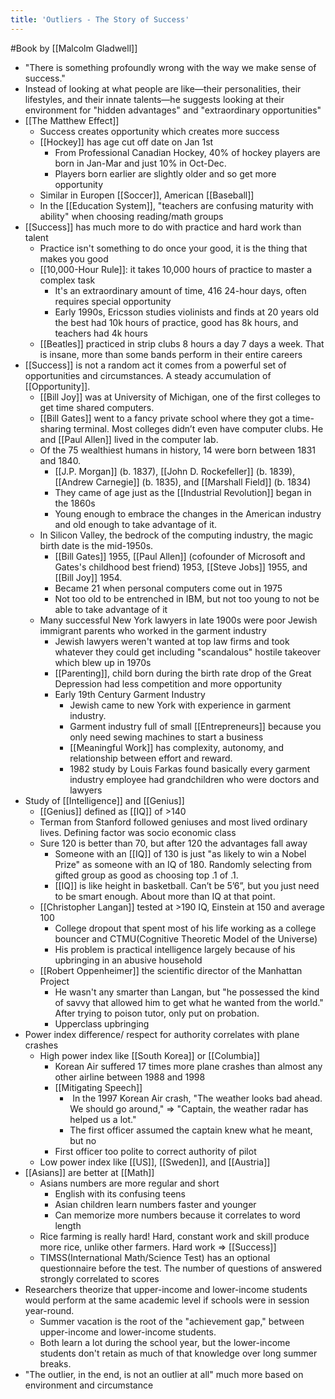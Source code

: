```yaml
---
title: 'Outliers - The Story of Success'
---
```


#Book by [[Malcolm Gladwell]]
- "There is something profoundly wrong with the way we make sense of success." 
- Instead of looking at what people are like—their personalities, their lifestyles, and their innate talents—he suggests looking at their environment for "hidden advantages" and "extraordinary opportunities"
- [[The Matthew Effect]]
    - Success creates opportunity which creates more success
    - [[Hockey]] has age cut off date on Jan 1st
        - From Professional Canadian Hockey, 40% of hockey players are born in Jan-Mar and just 10% in Oct-Dec. 
        - Players born earlier are slightly older and so get more opportunity
    - Similar in Europen [[Soccer]], American [[Baseball]] 
    - In the [[Education System]], "teachers are confusing maturity with ability" when choosing reading/math groups
- [[Success]] has much more to do with practice and hard work than talent
    - Practice isn't something to do once your good, it is the thing that makes you good
    - [[10,000-Hour Rule]]: it takes 10,000 hours of practice to master a complex task
        - It's an extraordinary amount of time, 416 24-hour days, often requires special opportunity
        - Early 1990s, Ericsson studies violinists and finds at 20 years old the best had 10k hours of practice, good has 8k hours, and teachers had 4k hours
    - [[Beatles]] practiced in strip clubs 8 hours a day 7 days a week. That is insane, more than some bands perform in their entire careers
- [[Success]] is not a random act it comes from a powerful set of opportunities and circumstances. A steady accumulation of [[Opportunity]].
    - [[Bill Joy]] was at University of Michigan, one of the first colleges to get time shared computers. 
    - [[Bill Gates]] went to a fancy private school where they got a time-sharing terminal. Most colleges didn’t even have computer clubs. He and [[Paul Allen]] lived in the computer lab.
    - Of the 75 wealthiest humans in history, 14 were born between 1831 and 1840. 
        - [[J.P. Morgan]] (b. 1837), [[John D. Rockefeller]] (b. 1839), [[Andrew Carnegie]] (b. 1835), and [[Marshall Field]] (b. 1834) 
        - They came of age just as the [[Industrial Revolution]] began in the 1860s
        - Young enough to embrace the changes in the American industry and old enough to take advantage of it.
    - In Silicon Valley, the bedrock of the computing industry, the magic birth date is the mid-1950s.
        - [[Bill Gates]] 1955, [[Paul Allen]] (cofounder of Microsoft and Gates's childhood best friend) 1953, [[Steve Jobs]] 1955, and [[Bill Joy]] 1954.
        - Became 21 when personal computers come out in 1975
        - Not too old to be entrenched in IBM, but not too young to not be able to take advantage of it
    - Many successful New York lawyers in late 1900s were poor Jewish immigrant parents who worked in the garment industry
        - Jewish lawyers weren't wanted at top law firms and took whatever they could get including "scandalous" hostile takeover which blew up in 1970s
        - [[Parenting]], child born during the birth rate drop of the Great Depression had less competition and more opportunity
        - Early 19th Century Garment Industry
            - Jewish came to new York with experience in garment industry.
            - Garment industry full of small [[Entrepreneurs]] because you only need sewing machines to start a business
            - [[Meaningful Work]] has complexity, autonomy, and relationship between effort and reward. 
            - 1982 study by Louis Farkas found basically every garment industry employee had grandchildren who were doctors and lawyers
- Study of [[Intelligence]] and [[Genius]]
    - [[Genius]] defined as [[IQ]] of >140
    - Terman from Stanford followed geniuses and most lived ordinary lives. Defining factor was socio economic class
    - Sure 120 is better than 70, but after 120 the advantages fall away
        - Someone with an [[IQ]] of 130 is just "as likely to win a Nobel Prize" as someone with an IQ of 180. Randomly selecting from gifted group as good as choosing top .1 of .1. 
        - [[IQ]] is like height in basketball. Can’t be 5’6”, but you just need to be smart enough. About more than IQ at that point. 
    - [[Christopher Langan]] tested at >190 IQ, Einstein at 150 and average 100
        - College dropout that spent most of his life working as a college bouncer and CTMU(Cognitive Theoretic Model of the Universe)
        - His problem is practical intelligence largely because of his upbringing in an abusive household
    - [[Robert Oppenheimer]] the scientific director of the Manhattan Project
        - He wasn't any smarter than Langan, but "he possessed the kind of savvy that allowed him to get what he wanted from the world." After trying to poison tutor, only put on probation.
        - Upperclass upbringing
- Power index difference/ respect for authority correlates with plane crashes
    - High power index like [[South Korea]] or [[Columbia]]
        - Korean Air suffered 17 times more plane crashes than almost any other airline between 1988 and 1998
        - [[Mitigating Speech]]
            -  In the 1997 Korean Air crash, "The weather looks bad ahead. We should go around," =>  "Captain, the weather radar has helped us a lot."
            - The first officer assumed the captain knew what he meant, but no 
        - First officer too polite to correct authority of pilot
    - Low power index like [[US]], [[Sweden]], and [[Austria]]
- [[Asians]] are better at [[Math]]
    - Asians numbers are more regular and short
        - English with its confusing teens
        - Asian children learn numbers faster and younger
        - Can memorize more numbers because it correlates to word length
    - Rice farming is really hard! Hard, constant work and skill produce more rice, unlike other farmers. Hard work => [[Success]]
    - TIMSS(International Math/Science Test) has an optional questionnaire before the test. The number of questions of answered strongly correlated to scores 
- Researchers theorize that upper-income and lower-income students would perform at the same academic level if schools were in session year-round.
    - Summer vacation is the root of the "achievement gap," between upper-income and lower-income students. 
    - Both learn a lot during the school year, but the lower-income students don't retain as much of that knowledge over long summer breaks.
- "The outlier, in the end, is not an outlier at all" much more based on environment and circumstance

